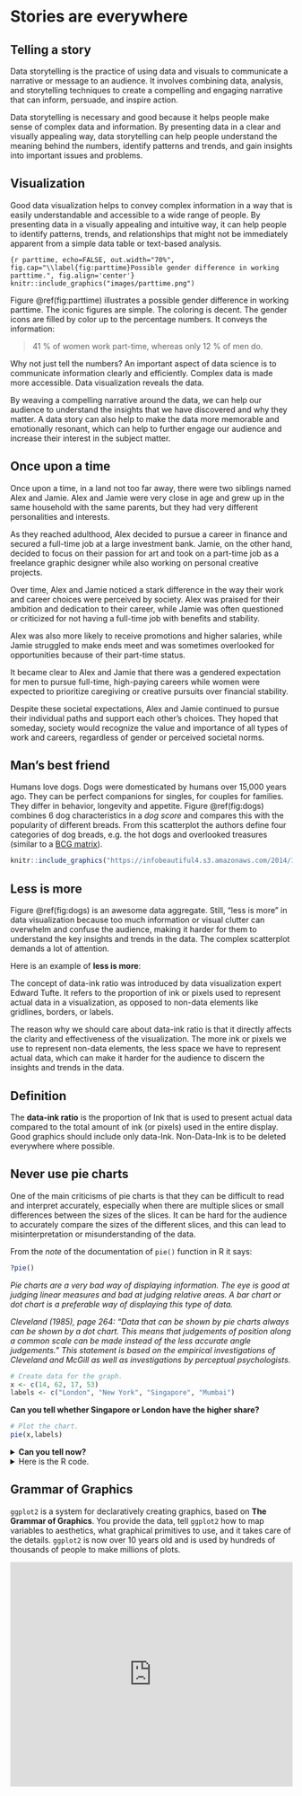 # Stories are everywhere

## Telling a story

<!-- https://clauswilke.com/dataviz/telling-a-story.html -->
<!-- https://informationisbeautiful.net/visualizations/best-in-show-whats-the-top-data-dog/ -->

Data storytelling is the practice of using data and visuals to communicate a narrative or message to an audience. It involves combining data, analysis, and storytelling techniques to create a compelling and engaging narrative that can inform, persuade, and inspire action. 

Data storytelling is necessary and good because it helps people make sense of complex data and information. By presenting data in a clear and visually appealing way, data storytelling can help people understand the meaning behind the numbers, identify patterns and trends, and gain insights into important issues and problems.

## Visualization

Good data visualization helps to convey complex information in a way that is easily understandable and accessible to a wide range of people. By presenting data in a visually appealing and intuitive way, it can help people to identify patterns, trends, and relationships that might not be immediately apparent from a simple data table or text-based analysis. 

```{r parttime, echo=FALSE, out.width="70%", fig.cap="\\label{fig:parttime}Possible gender difference in working parttime.", fig.align='center'}
knitr::include_graphics("images/parttime.png")
```

Figure \@ref(fig:parttime) illustrates a possible gender difference in working parttime. The iconic figures are simple. The coloring is decent. The gender icons are filled by color up to the percentage numbers. It conveys the information:

> 41 % of women work part-time, whereas only 12 % of men do.

Why not just tell the numbers? An important aspect of data science is to communicate information clearly and efficiently. Complex data is made more accessible. Data visualization reveals the data.

By weaving a compelling narrative around the data, we can help our audience to understand the insights that we have discovered and why they matter. A data story can also help to make the data more memorable and emotionally resonant, which can help to further engage our audience and increase their interest in the subject matter.

## Once upon a time

Once upon a time, in a land not too far away, there were two siblings named Alex and Jamie. Alex and Jamie were very close in age and grew up in the same household with the same parents, but they had very different personalities and interests.

As they reached adulthood, Alex decided to pursue a career in finance and secured a full-time job at a large investment bank. Jamie, on the other hand, decided to focus on their passion for art and took on a part-time job as a freelance graphic designer while also working on personal creative projects.

Over time, Alex and Jamie noticed a stark difference in the way their work and career choices were perceived by society. Alex was praised for their ambition and dedication to their career, while Jamie was often questioned or criticized for not having a full-time job with benefits and stability.

Alex was also more likely to receive promotions and higher salaries, while Jamie struggled to make ends meet and was sometimes overlooked for opportunities because of their part-time status.

It became clear to Alex and Jamie that there was a gendered expectation for men to pursue full-time, high-paying careers while women were expected to prioritize caregiving or creative pursuits over financial stability.

Despite these societal expectations, Alex and Jamie continued to pursue their individual paths and support each other's choices. They hoped that someday, society would recognize the value and importance of all types of work and careers, regardless of gender or perceived societal norms.

## Man's best friend

Humans love dogs. Dogs were domesticated by humans over 15,000 years ago. They can be perfect companions for singles, for couples for families. They differ in behavior, longevity and appetite. Figure \@ref(fig:dogs) combines 6 dog characteristics in a *dog score* and compares this with the popularity of different breads. From this scatterplot the authors define four categories of dog breads, e.g. the hot dogs and overlooked treasures (similar to a [BCG matrix](https://en.wikipedia.org/wiki/Growth%E2%80%93share_matrix)). 

```r
knitr::include_graphics("https://infobeautiful4.s3.amazonaws.com/2014/11/IIB_Best-In-Show_1276x2.png")
```



## Less is more

Figure \@ref(fig:dogs) is an awesome data aggregate. Still, "less is more" in data visualization because too much information or visual clutter can overwhelm and confuse the audience, making it harder for them to understand the key insights and trends in the data. The complex scatterplot demands a lot of attention. 

<!-- Read more: <http://socialmediaguerilla.com/content-marketing/less-is-more-improving-the-data-ink-ratio/> -->

Here is an example of **less is more**:

<object data="https://files.speakerdeck.com/presentations/87bb9f00ec1e01308020727faa1f9e72/data-ink.pdf" width="100%" height="500">

</object>

<!-- According to the principles of **remove to improve**, decide on these design elements: -->

<!-- -   Remove backgrounds. `r torf(TRUE)` -->
<!-- -   Remove 3D effects. `r torf(TRUE)` -->
<!-- -   Remove bolding. `r torf(TRUE)` -->

The concept of data-ink ratio was introduced by data visualization expert Edward Tufte. It refers to the proportion of ink or pixels used to represent actual data in a visualization, as opposed to non-data elements like gridlines, borders, or labels.

The reason why we should care about data-ink ratio is that it directly affects the clarity and effectiveness of the visualization. The more ink or pixels we use to represent non-data elements, the less space we have to represent actual data, which can make it harder for the audience to discern the insights and trends in the data.

::: defbox
::: titeldefbox
<h2>Definition</h2>
:::

The **data-ink ratio** is the proportion of Ink that is used to present actual data compared to the total amount of ink (or pixels) used in the entire display. Good graphics should include only data-Ink. Non-Data-Ink is to be deleted everywhere where possible.
:::

## Never use pie charts

One of the main criticisms of pie charts is that they can be difficult to read and interpret accurately, especially when there are multiple slices or small differences between the sizes of the slices. It can be hard for the audience to accurately compare the sizes of the different slices, and this can lead to misinterpretation or misunderstanding of the data.

From the *note* of the documentation of `pie()` function in R it says:

```r
?pie()
```

*Pie charts are a very bad way of displaying information. The eye is good at judging linear measures and bad at judging relative areas. A bar chart or dot chart is a preferable way of displaying this type of data.*

*Cleveland (1985), page 264: "Data that can be shown by pie charts always can be shown by a dot chart. This means that judgements of position along a common scale can be made instead of the less accurate angle judgements." This statement is based on the empirical investigations of Cleveland and McGill as well as investigations by perceptual psychologists.*

```r
# Create data for the graph.
x <- c(14, 62, 17, 53)
labels <- c("London", "New York", "Singapore", "Mumbai")
```

**Can you tell whether Singapore or London have the higher share?**

```r
# Plot the chart.
pie(x,labels)
```

<details>

<summary>**Can you tell now?**</summary>

```r
# Plot the chart.
barplot(x, names.arg = labels)
```

</details>

<details>

<summary>Here is the R code.</summary>

```r
# Create data for the graph.
x <- c(14, 62, 17, 53)
labels <- c("London", "New York", "Singapore", "Mumbai")

# Plot the chart.
pie(x,labels)

# Plot the chart.
barplot(x, names.arg = labels)
```

</details>

## Grammar of Graphics

`ggplot2` is a system for declaratively creating graphics, based on **The Grammar of Graphics**. You provide the data, tell `ggplot2` how to map variables to aesthetics, what graphical primitives to use, and it takes care of the details. `ggplot2` is now over 10 years old and is used by hundreds of thousands of people to make millions of plots.

<iframe seamless width="100%" height="400" frameborder="0" src="https://pmassicotte.github.io/ivado_ggplot2_workshop_2022/#1">

</iframe>
